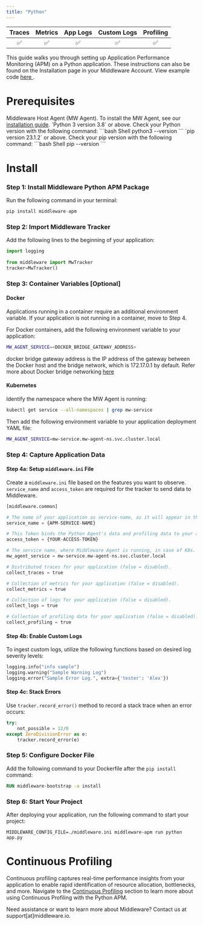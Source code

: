 ```yaml
---
title: "Python"
---
```

<a target="_blank" href="https://pypi.org/project/middleware-apm/">
    <span style={{
        background: "url(https://img.shields.io/pypi/v/middleware-apm) no-repeat",
        width: "125px",
        height: "20px",
        display: "inline-block",
    }}/>
</a>

| Traces | Metrics | App Logs | Custom Logs | Profiling |
| :----: | :-----: | :------: | :---------: | :-------: |
| ✅ | ✅ | ✅ | ✅ | ✅ |

This guide walks you through setting up Application Performance Monitoring (APM) on a Python application. These instructions can also be found on the Installation page in your Middleware Account. View example code <a href="https://github.com/middleware-labs/demo-apm/tree/master/python"> here </a>.


# Prerequisites

<Steps>

  <Step title="MW Host Agent">
   Middleware Host Agent (MW Agent). To install the MW Agent, see our <a href="https://docs.middleware.io/docs/agent-installation/overview"> installation guide</a>. 
  
  </Step>

  <Step title="Python Version">
   `Python 3 version 3.8` or above. Check your Python version with the following command:
    ```bash Shell
    python3 --version
    ```
  </Step>

  <Step title="Pip Version">
    `pip version 23.1.2` or above. Check your pip version with the following command:
    ```bash Shell
    pip --version
    ```  
  </Step>

</Steps>



# Install

### Step 1: Install Middleware Python APM Package

Run the following command in your terminal:

```python Shell
pip install middleware-apm
```

### Step 2: Import Middleware Tracker

Add the following lines to the beginning of your application:

```python Python 3
import logging 
 
from middleware import MwTracker
tracker=MwTracker()
```

### Step 3: Container Variables [Optional]

#### Docker

Applications running in a container require an additional environment variable. If your application is not running in a container, move to Step 4. 

For Docker containers, add the following environment variable to your application:
```bash Shell
MW_AGENT_SERVICE=<DOCKER_BRIDGE_GATEWAY_ADDRESS>
```
<Note> docker bridge gateway address is the IP address of the gateway between the Docker host and the bridge network, which is 172.17.0.1 by default. 
Refer more about Docker bridge networking [here](https://docs.docker.com/network/network-tutorial-standalone/) </Note>

#### Kubernetes
Identify the namespace where the MW Agent is running:

```bash Shell
kubectl get service --all-namespaces | grep mw-service
```

Then add the following environment variable to your application deployment YAML file:
```bash Shell
MW_AGENT_SERVICE=mw-service.mw-agent-ns.svc.cluster.local
```


### Step 4: Capture Application Data

#### Step 4a: Setup `middleware.ini` File

Create a `middleware.ini` file based on the features you want to observe. `service_name` and `access_token` are required for the tracker to send data to Middleware.

```python .ini
[middleware.common]

# The name of your application as service-name, as it will appear in the UI to filter out your data.
service_name = {APM-SERVICE-NAME}

# This Token binds the Python Agent's data and profiling data to your account.
access_token = {YOUR-ACCESS-TOKEN}

# The service name, where Middleware Agent is running, in case of K8s.
mw_agent_service = mw-service.mw-agent-ns.svc.cluster.local

# Distributed traces for your application (false = disabled).
collect_traces = true

# Collection of metrics for your application (false = disabled).
collect_metrics = true

# Collection of logs for your application (false = disabled).
collect_logs = true

# Collection of profiling data for your application (false = disabled).
collect_profiling = true
```

#### Step 4b: Enable Custom Logs

To ingest custom logs, utilize the following functions based on desired log severity levels:

```python Python 3
logging.info("info sample")
logging.warning("Sample Warning Log") 
logging.error("Sample Error Log.", extra={'tester': 'Alex'})
```

#### Step 4c: Stack Errors
            
Use `tracker.record_error()` method to record a stack trace when an error occurs:

```python Python 3
try:
    not_possible = 12/0
except ZeroDivisionError as e:
    tracker.record_error(e)
```

### Step 5: Configure Docker File

Add the following command to your Dockerfile after the `pip install` command:

```Dockerfile Dockerfile
RUN middleware-bootstrap -a install
```

### Step 6: Start Your Project

After deploying your application, run the following command to start your project:

```shell Shell
MIDDLEWARE_CONFIG_FILE=./middleware.ini middleware-apm run python app.py
```

# Continuous Profiling

Continuous profiling captures real-time performance insights from your application to enable rapid identification of resource allocation, bottlenecks, and more. Navigate to the [Continuous Profiling](https://docs.middleware.io/workflow/profiling#continuous-profiling) section to learn more about using Continuous Profiling with the Python APM.     

<Note> Need assistance or want to learn more about Middleware? Contact us at support[at]middleware.io. </Note>

